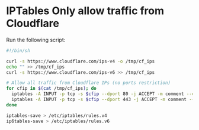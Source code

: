 # IPTables Only allow traffic from Cloudflare

Run the following script:
```bash
#!/bin/sh

curl -s https://www.cloudflare.com/ips-v4 -o /tmp/cf_ips
echo "" >> /tmp/cf_ips
curl -s https://www.cloudflare.com/ips-v6 >> /tmp/cf_ips

# Allow all traffic from Cloudflare IPs (no ports restriction)
for cfip in $(cat /tmp/cf_ips); do
  iptables -A INPUT -p tcp -s $cfip --dport 80 -j ACCEPT -m comment --comment "Cloudflare IP"
  iptables -A INPUT -p tcp -s $cfip --dport 443 -j ACCEPT -m comment --comment "Cloudflare IP"
done

iptables-save > /etc/iptables/rules.v4
ip6tables-save > /etc/iptables/rules.v6
```